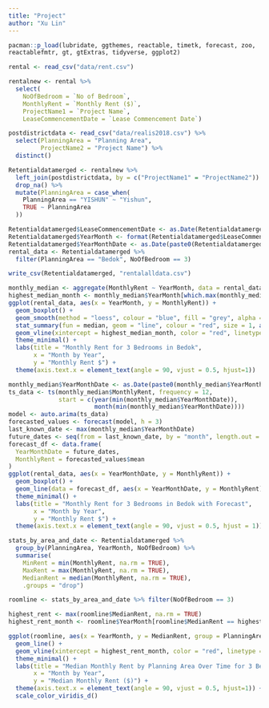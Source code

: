 ```yaml
---
title: "Project"
author: "Xu Lin"
---
```


```r
pacman::p_load(lubridate, ggthemes, reactable, timetk, forecast, zoo,
reactablefmtr, gt, gtExtras, tidyverse, ggplot2)
```

```r
rental <- read_csv("data/rent.csv") 
```

```r
rentalnew <- rental %>%
  select(
    NoOfBedroom = `No of Bedroom`, 
    MonthlyRent = `Monthly Rent ($)`,
    ProjectName1 = `Project Name`,
    LeaseCommencementDate = `Lease Commencement Date`)
```

```r
postdistrictdata <- read_csv("data/realis2018.csv") %>%
  select(PlanningArea = "Planning Area",
         ProjectName2 = "Project Name") %>%
  distinct()
```

```r
Retentialdatamerged <- rentalnew %>%
  left_join(postdistrictdata, by = c("ProjectName1" = "ProjectName2")) %>%
  drop_na() %>%
  mutate(PlanningArea = case_when(
    PlanningArea == "YISHUN" ~ "Yishun",
    TRUE ~ PlanningArea 
  )) 
```

```r
Retentialdatamerged$LeaseCommencementDate <- as.Date(Retentialdatamerged$LeaseCommencementDate)
Retentialdatamerged$YearMonth <- format(Retentialdatamerged$LeaseCommencementDate, "%Y-%m")
Retentialdatamerged$YearMonthDate <- as.Date(paste0(Retentialdatamerged$YearMonth, "-01"))
rental_data <- Retentialdatamerged %>%
  filter(PlanningArea == "Bedok", NoOfBedroom == 3)
```

```r
write_csv(Retentialdatamerged, "rentalalldata.csv")
```

```r
monthly_median <- aggregate(MonthlyRent ~ YearMonth, data = rental_data, median)
highest_median_month <- monthly_median$YearMonth[which.max(monthly_median$MonthlyRent)]
ggplot(rental_data, aes(x = YearMonth, y = MonthlyRent)) +
  geom_boxplot() +
  geom_smooth(method = "loess", colour = "blue", fill = "grey", alpha = 0.5, size = 1, aes(group = 1)) + 
  stat_summary(fun = median, geom = "line", colour = "red", size = 1, aes(group = 1)) +
  geom_vline(xintercept = highest_median_month, color = "red", linetype = "dashed", size = 1) + 
  theme_minimal() +
  labs(title = "Monthly Rent for 3 Bedrooms in Bedok",
       x = "Month by Year",
       y = "Monthly Rent $") +
  theme(axis.text.x = element_text(angle = 90, vjust = 0.5, hjust=1))
```

```r
monthly_median$YearMonthDate <- as.Date(paste0(monthly_median$YearMonth, "-01"))
ts_data <- ts(monthly_median$MonthlyRent, frequency = 12, 
              start = c(year(min(monthly_median$YearMonthDate)), 
                        month(min(monthly_median$YearMonthDate))))
model <- auto.arima(ts_data)
forecasted_values <- forecast(model, h = 3)
last_known_date <- max(monthly_median$YearMonthDate)
future_dates <- seq(from = last_known_date, by = "month", length.out = 4)[-1]
forecast_df <- data.frame(
  YearMonthDate = future_dates,
  MonthlyRent = forecasted_values$mean
)
ggplot(rental_data, aes(x = YearMonthDate, y = MonthlyRent)) +
  geom_boxplot() +
  geom_line(data = forecast_df, aes(x = YearMonthDate, y = MonthlyRent), color = "green", linetype = "dashed") +
  theme_minimal() +
  labs(title = "Monthly Rent for 3 Bedrooms in Bedok with Forecast",
       x = "Month by Year",
       y = "Monthly Rent $") +
  theme(axis.text.x = element_text(angle = 90, vjust = 0.5, hjust = 1))
```

```r
stats_by_area_and_date <- Retentialdatamerged %>%
  group_by(PlanningArea, YearMonth, NoOfBedroom) %>%
  summarise(
    MinRent = min(MonthlyRent, na.rm = TRUE),
    MaxRent = max(MonthlyRent, na.rm = TRUE),
    MedianRent = median(MonthlyRent, na.rm = TRUE),
    .groups = "drop")
```

```r
roomline <- stats_by_area_and_date %>% filter(NoOfBedroom == 3)
```

```r
highest_rent <- max(roomline$MedianRent, na.rm = TRUE)
highest_rent_month <- roomline$YearMonth[roomline$MedianRent == highest_rent]

ggplot(roomline, aes(x = YearMonth, y = MedianRent, group = PlanningArea, color = PlanningArea)) +
  geom_line() +
  geom_vline(xintercept = highest_rent_month, color = "red", linetype = "dashed") +
  theme_minimal() +
  labs(title = "Median Monthly Rent by Planning Area Over Time for 3 Bedrooms",
       x = "Month by Year",
       y = "Median Monthly Rent ($)") +
  theme(axis.text.x = element_text(angle = 90, vjust = 0.5, hjust=1)) +
  scale_color_viridis_d()
```









